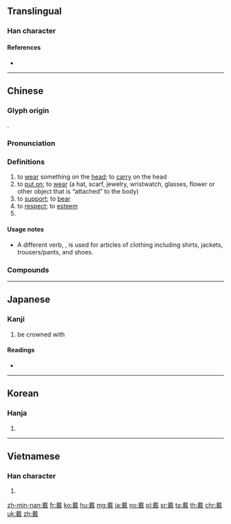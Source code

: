 {{character info/new}}
==Translingual==

===Han character===
{{Han char|rn=62|rad=戈|as=14|sn=18|four=43850|canj=JIWTC|ids=⿹𢦏異}}

====References====
* {{Han ref|kx=0414.250|dkj=11685|dj=0758.170|hdz=21413.090|uh=6234|ud=25140|bh=C0B9|bd=49337}}

----

==Chinese==
{{zh-forms}}

===Glyph origin===
{{Han etym}}
{{Han compound|異|弋|c1=s|c2=p|ls=psc}}.

===Pronunciation===
{{zh-pron
|m=dài
|c=daai3
|h=pfs=tai
|md=dái
|mn=tì/xm,zz,tp,kh,tn,yl,mg,hc,tc:tè/qz,lk,sx,km,hc:tèr/tài
|mn_note=tì - vernacular; tè/tèr - vernacular (surname); tài - literary
|mn-t=di3/do3/dai3
|mn-t_note=di3 - vernacular; do3 - vernacular (surname); dai3 - literary
|w=2te,2ta
|w_note=2ta - alternative pronunciation for the verb sense
|mc=y
|oc=y
|ma=y
|cat=v,pn
}}

===Definitions===
{{zh-hanzi}}

# to [[wear]] something on the [[head]]; to [[carry]] on the head
# to [[put on]]; to [[wear]] (a hat, scarf, jewelry, wristwatch, glasses, flower or other object that is “attached” to the body)
# to [[support]]; to [[bear]]
# to [[respect]]; to [[esteem]]
# {{surname|lang=zh}}

====Usage notes====
* A different verb, {{zh-l|穿}}, is used for articles of clothing including shirts, jackets, trousers/pants, and shoes.

===Compounds===
{{zh-der|乘車戴笠|噙齒戴髮|佩戴|含齒戴髮|大戴|北戴河|合菜戴帽|不共戴天|感恩戴義|感恩戴德|愛戴|履戴|感戴|張冠李戴|小戴禮記|小戴|大戴禮記|大戴禮|大戴小戴|依戴|披星戴月|戴罪立功|擁戴|戴雞佩豚|戴孝|欣戴|戴帽子|戴星|戴笠|戴綠帽子|插戴|戴天履地|木匠戴枷|戴炭簍子|戴盆望天|戴憑重席|戴頭識臉|戴天|戴禮|穿金戴銀|穿戴|戴白|戴罪圖功|穿靴戴帽|戴憑奪席|戴奧辛|戴天之仇|戴逵破琴|戴頂子|戴月披星|戴笠荷鋤|戴圓履方|戴高帽|披金戴玉|擔戴|推戴|戴目|戴髮含齒|訢戴|負戴|翼戴|頂戴|重戴|配戴|負山戴岳|訪戴|鼇戴|翊戴}}

{{zh-cat|Beginning}}

----

==Japanese==

===Kanji===
{{ja-kanji|grade=c|rs=戈14}}

# be crowned with

====Readings====
* {{ja-readings|goon=[[たい]] (tai)|kanon=[[たい]] (tai)|kun=[[いただく]] (itadaku)}}

----

==Korean==

===Hanja===
{{ko-hanja|hangeul=대|eumhun=|rv=dae|mr=tae|y=tay}}

# {{defn|lang=ko|sort=戈14}}

----

==Vietnamese==

===Han character===
{{vi-hantu|[[dải]], [[đái]], [[trải]]|rs=戈14}}

# {{defn|lang=vi|sort=戈14}}

[[zh-min-nan:戴]]
[[fr:戴]]
[[ko:戴]]
[[hu:戴]]
[[mg:戴]]
[[ja:戴]]
[[no:戴]]
[[pl:戴]]
[[sr:戴]]
[[ta:戴]]
[[th:戴]]
[[chr:戴]]
[[uk:戴]]
[[zh:戴]]